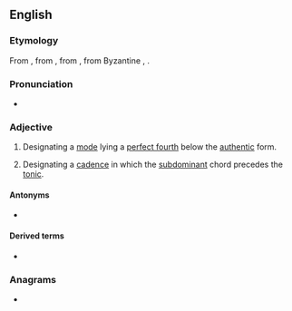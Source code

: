 ==English==

===Etymology===
From {{etyl|LL.|en}} {{m|la|plagalis}}, from {{m|la|plaga}}, from {{m|la|plagius}}, from Byzantine {{der|en|grc|πλάγιος||plagal}}, {{m|grc|πλάγιος||oblique}}.

===Pronunciation===
* {{IPA|en|/ˈpleɪɡəl/}}

===Adjective===
{{en-adj}}

# {{lb|en|music}} Designating a [[mode]] lying a [[perfect fourth]] below the [[authentic]] form.
# {{lb|en|music}} Designating a [[cadence]] in which the [[subdominant]] chord precedes the [[tonic#Etymology 2|tonic]].

====Antonyms====
* {{l|en|authentic}}

====Derived terms====
* {{l|en|plagal cadence}}

===Anagrams===
* {{anagrams|en|a=aagllp|gal pal|galpal}}